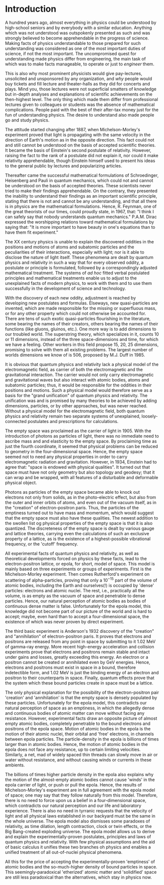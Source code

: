 
<div style={{textAlign: 'center'}}>

# Introduction

</div>

A hundred years ago, almost everything in physics could be understood by high-school seniors and by everybody with a similar education. Anything which was not understood was outspokenly presented as such and was strongly believed to become apprehendable in the progress of science. Making facts of physics understandable to those prepared for such understanding was considered as one of the most important duties of science, if not the most important. The uncompromised quest for understanding made physics differ from engineering, the main task of which was to make facts manageable, to operate or just to *engineer* them.

This is also why most prominent physicists would give pay-lectures, unsolicited and unsponsored by any organization, and *why* people would buy tickets and fill lecture and theater-halls as they did for concerts and plays. Mind you, those lectures were not superficial smatters of knowledge but in-depth analyses and explanations of scientific achievements on the then-highest level. The only thing which made them differ from professional lectures given to colleagues or students was the absence of mathematical complications. People paid with the best of their after-tax money just for the fun of understanding physics. The desire to understand also made people go and study physics.

The attitude started changing after 1887, when Michelson-Morley's experiment proved that light is propagating with the same velocity in the direction of Earth's motion as in the opposite direction. This fact could not and still cannot be understood on the basis of accepted scientific theories. It became the basis of Einstein's second postulate of relativity. However, raising the fact to the rank of a postulate did not explain it, nor could it make relativity apprehendable, though Einstein himself used to present his ideas to the general public by lectures and popularizing articles.

Thereafter came the successful mathematical formulations of Schroedinger, Heisenberg and Pauli in quantum mechanics, which could not and cannot be understood on the basis of accepted theories. These scientists never tried to make their findings apprehendable. On the contrary, they presented the inability to understand their findings as an important scientific principle, stating that there is not and cannot be any understanding, and that all there is in physics are the mathematical formulations. Hence, R. Feynman, one of the great theorists of our times, could proudly state, in 1967, that: "I think I can safely say that nobody understands quantum mechanics." P.A.M. Dirac expressed the worshipping relations toward mathematical formulations by saying that: "It is more important to have beauty in one's equations than to have them fit experiment."

The XX century physics is unable to explain the discovered oddities in the positions and motions of atoms and subatomic particles and the peculiarities of their interactions, especially with light; nor is it able to disclose the nature of light itself. These phenomena are dealt by quantum physics and relativity in such a way that for every observed oddity, a postulate or principle is formulated, followed by a correspondingly adjusted mathematical treatment. The systems of *ad hoc* fitted verbal postulated principles and mathematical treatments enable us to adjust to the unexplained facts of modern physics, to work with them and to use them successfully in the development of science and technology.

With the discovery of each new oddity, adjustment is reached by developing new postulates and formulas. Elseways, new quasi-particles are invented, which are made responsible for the missing or superfluous mass, or for any other property which could not otherwise be accounted for. There are tens of such exotic quasi-particles flourishing in the literature, some bearing the names of their creators, others bearing the names of their functions (like gluons, gluinos, etc.). One more way is to add dimensions to our troubled world. The superstring theory, which specializes in it, counts 10 or 11 dimensions, instead of the three space-dimensions and time, for which we have a feeling. Other workers in this field propose 15, 20, 25 dimensions, promising to solve with them all existing problems. The largest number of worlds dimensions we know of is 506, proposed by M.J. Duff in 1985.

It is obvious that quantum physics and relativity lack a physical model of the electromagnetic field, as carrier of both the electromagnetic and the gravitational interaction. The carrier would not only carry electromagnetic and gravitational waves but also interact with atomic bodies, atoms and subatomic particles; thus, it would be responsible for the oddities in their positions and motions. Such a physical model would therefore serve as a basis for the "grand unification" of quantum physics and relativity. The unification was and is promised by many theories to be achieved by adding dimensions, particles, or by other approaches, but was never reached. Without a physical model for the electromagnetic field, both quantum physics and relativity remain two separate systems of unexplained, loosely-connected postulates and prescriptions for calculations.

The empty space was proclaimed as the carrier of light in 1905. With the introduction of photons as particles of light, there was no immediate need to ascribe mass and and elasticity to the empty space. By proclaiming time as just the fourth coordinate, it seemed that physical problems can be reduced to geometry in the four-dimensional space. Hence, the empty space seemed not to need any physical properties in order to carry electromagnetic radiation and gravitation. However, in 1934, Einstein had to agree that: "space is endowed with physical qualities". It turned out that space must have not only geometry but also topology and geodesy; that it can wrap and be wrapped, with all features of a disturbable and deformable physical object.

Photons as particles of the empty space became able to knock out electrons not only from solids, as in the photo-electric effect, but also from the outer and inner orbits of atoms, and even out of the vacuum itself, as in the "creation" of electron-positron paris. Thus, the particles of the emptiness turned out to have mass and momentum, which would suggest that the empty space must also have these qualities. The newest addition to the swollen list og physical properties of the empty space is that it is also quantized. The discreteness of the empty space is dealt by various gauge and lattice theories, carrying even the calculations of such an exclusive property of a lattice, as is the existence of a highest-possible vibrational frequency, or the 'cutoff' frequency.

All experimental facts of quantum physics and relativity, as well as theoretical developments forced on physics by these facts, lead to the electron-positron lattice, or epola, for short, model of space. This model is mainly based on three experiments or groups of experiments. First is the Michelson-Morley experiment. Then comes Rutherford's experiment on scattering of alpha-particles, proving that only a $10^{-15}$ part of the volume of atomic bodies, including the Earth and ourselves(!) is occupied by 'dense' particles: electrons and atomic nuclei. The rest, i.e., practically all the volume, is as empty as the vacuum of space and penetrable to dense particles. Hence, our natural perception of atomic bodies as bodies of continuous dense matter is false. Unfortunately for the epola model, this knowledge did not become part of our picture of the world and is hard to accept; maybe, even hard than to accept a four-dimensional space, the existence of which was never proven by direct experiment.

The third basic experiment is Anderson's 1932 discovery of the "creation" and "annihilation" of electron-positron paris. It proves that electrons and positrons are released from any point in space by submitting to it 1.02 MeV of gamma-ray energy. More recent high-energy acceleration and collision experiments prove that electrons and positrons remain stable and intact under gains and losses, greatly exceeding this energy. An electron or a positron cannot be created or annihilated even by GeV energies. Hence, electrons and positrons must exist in space in a bound, therefore indetectible form, and 1.02 MeV is just the binding energy of an electron and positron to their counterparts in space. Finally, quantum effects prove that the system which these bound particles create in space must be a lattice.

The only physical explanation for the possibility of the electron-positron pair 'creation' and 'annihilation' is that the empty space is densely populated by these particles. Unfortunately for the epola model, this contradicts our natural perception of space as an emptiness, in which the allegedly dense and continuous bodies of atomic matter can move without facing any resistance. However, experimental facts draw an opposite picture of almost empty atomic bodies, completely penetrable to the bound electrons and positrons of the epola space. Motion of atomic bodies in the epola is the motion of their atomic nuclei, their orbital and 'free' electrons, in channels between epola particles. The particle-density in the epola is billions of times larger than in atomic bodies. Hence, the motion of atomic bodies in the epola does not face any resistance, up to certain limiting velocities. Similarly, a net, mad of widely spaced thin threads can slowly move in air or water without resistance, and without causing winds or currents in these ambients.

The billions of times higher particle density in the epola also explains why the motion of the almost-empty atomic bodies cannot cause 'winds' in the epola carrier of light, or push or pull the epola. Hence, the results of Michelson-Morley's experiment are in full agreement with the epola model of space; one may say that they follow naturally from this model. Therefore, there is no need to force upon us a belief in a four-dimensional space, which contradicts our natural perception and our life and laboratory experience. There is also no need in tyrranic requests that the velocity of light and all physical laws established in our backyard must be the same in the whole universe. The epola model also dismisses some paradoxes of relativity, as time dilation, length contraction, clock or twin effects, or the Big Bang-created exploding universe. The epola model allows us to derive and explain the experimentally-proven postulates, principles and laws of quantum physics and relativity. With few physical assumptions and the aid of basic calculus it unifies these two branches oh physics and enables a unified treatment of all out-of-nuclei physical phenomena.

All this for the price of accepting the experimentally-proven 'emptiness' of atomic bodies and the so-much-higher density of bound particles in space. This seemingly-paradoxical 'etherized' atomic matter and 'solidified' space are still less paradoxical than the alternatives, which stay in physics now.